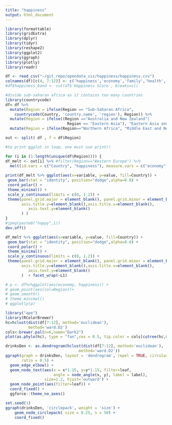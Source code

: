 ```yaml
---
title: "happiness"
output: html_document
---
```


```r
library(formattable)
library(gridExtra)
library(dplyr)
library(tidyr)
library(reshape2)
library(ggplot2)
library(ggraph)
library(plotly)
library(readr)
```

```r
df <- read_csv("~/git_repo/opendata_viz/happiness/happiness.csv")
colnames(df)[c(4, 7:12)] <- c('happiness','economy','family','health','freedom','trust','generosity')
#df$happiness_band <- cut(df$`Happiness Score`, breaks=c()
```



```r
#divide sub-saharan africa as it contains too many countries
library(countrycode)
df= df %>%
  mutate(Region = ifelse(Region == "Sub-Saharan Africa",
    countrycode(Country, 'country.name', 'region'), Region)) %>%
  mutate(Region = ifelse((Region =="Australia and New Zealand"|
                           Region == "Eastern Asia"), "Eastern Asia and ANZ", Region)) %>%
  mutate(Region = ifelse(Region=="Northern Africa", "Middle East and Northern Africa", Region))
```

```r
out <- split( df , f = df$Region)

```

```r
#to print ggplot in loop, one must use print()

for (i in (1:length(unique(df$Region)))) {
df_melt <- out[i] %>% #filter(Region=="Western Europe") %>%
  melt(id.vars = c("Country", "happiness"), measure.vars = c("economy",'family','health','freedom','trust', "generosity")) 
 
print(df_melt %>% ggplot(aes(x=variable, y=value, fill=Country)) + 
 geom_bar(stat = "identity", position="dodge",alpha=0.6) + 
 coord_polar() + 
 theme_minimal() +
 scale_y_continuous(limits = c(0, 1.2)) +
 theme(panel.grid.major = element_blank(), panel.grid.minor = element_blank(),
       axis.title.y=element_blank(),axis.title.x=element_blank(), 
          axis.text.y=element_blank() 
       ) )
}
#jpeg(paste0("happy",i))
dev.off()
```
```r
df_melt %>% ggplot(aes(x=variable, y=value, fill=Country)) + 
 geom_bar(stat = "identity", position="dodge",alpha=0.6) + 
 coord_polar() + 
 theme_minimal() +
 scale_y_continuous(limits = c(0, 1.2)) +
 theme(panel.grid.major = element_blank(), panel.grid.minor = element_blank(),
       axis.title.y=element_blank(),axis.title.x=element_blank(), 
          axis.text.y=element_blank() 
       )  + facet_wrap(~L1)
```

```r
# p <- df%>%ggplot(aes(economy, happiness)) + 
# geom_point(aes(col=Region))+
# geom_smooth()
# theme_minimal() 
# ggplotly(p)

```
```r
library("ape")
library(RColorBrewer)
hc=hclust(dist(df[7:12], method='euclidean'), 
          method='ward.D2')
cols<-brewer.pal(n=6,name="Dark2")
plot(as.phylo(hc), type = "fan",cex = 0.5, tip.color = cols[cutree(hc,6)])
```
```r
drinksDen <- as.dendrogram(hclust(dist(df[7:12], method='euclidean'),
                                method='ward.D2'))
ggraph(graph = drinksDen, layout = 'dendrogram', repel = TRUE, circular = TRUE,
       ratio = 0.5) +
  geom_edge_elbow() +
  geom_node_text(aes(x = x*1.15, y=y*1.15, filter=leaf,
                     angle = node_angle(x, y), label = label),
                 size=1.2, hjust='outward') +
  geom_node_point(aes(filter=leaf)) +
  coord_fixed() +
  ggforce::theme_no_axes()
```
```r
set.seed(1)
ggraph(drinksDen, 'circlepack', weight = 'size') + 
    geom_node_circlepack( size = 0.25, n = 50) + 
    coord_fixed()
```




